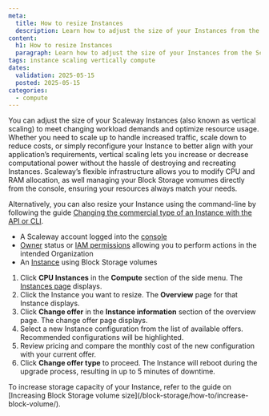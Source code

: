 ```yaml
---
meta:
  title: How to resize Instances
  description: Learn how to adjust the size of your Instances from the Scaleway console to handle varying workloads effectively.
content:
  h1: How to resize Instances
  paragraph: Learn how to adjust the size of your Instances from the Scaleway console to handle varying workloads effectively.
tags: instance scaling vertically compute
dates:
  validation: 2025-05-15
  posted: 2025-05-15
categories:
  - compute
---
```


You can adjust the size of your Scaleway Instances (also known as vertical scaling) to meet changing workload demands and optimize resource usage.
Whether you need to scale up to handle increased traffic, scale down to reduce costs, or simply reconfigure your Instance to better align with your application’s requirements, vertical scaling lets you increase or decrease computational power without the hassle of destroying and recreating Instances.
Scaleway’s flexible infrastructure allows you to modify CPU and RAM allocation, as well managing your Block Storage vomumes directly from the console, ensuring your resources always match your needs.

Alternatively, you can also resize your Instance using the command-line by following the guide [Changing the commercial type of an Instance with the API or CLI](/instances/api-cli/migrating-instances/).

<Macro id="requirements" />

- A Scaleway account logged into the [console](https://console.scaleway.com)
- [Owner](/iam/concepts/#owner) status or [IAM permissions](/iam/concepts/#permission) allowing you to perform actions in the intended Organization
- An [Instance](/instances/how-to/create-an-instance/) using Block Storage volumes

1. Click **CPU Instances** in the **Compute** section of the side menu. The [Instances page](https://console.scaleway.com/instance/servers) displays.
2. Click the Instance you want to resize. The **Overview** page for that Instance displays.
3. Click **Change offer** in the **Instance information** section of the overview page. The change offer page displays.
    <Lightbox src="scaleway-instance-change-offer.webp" alt="Instance information of the Scaleway console highlighting the change offer link" size="medium" />
4. Select a new Instance configuration from the list of available offers. Recommended configurations will be highlighted.
5. Review pricing and compare the monthly cost of the new configuration with your current offer.
6. Click **Change offer type** to proceed.
    <Message type="note">
      The Instance will reboot during the upgrade process, resulting in up to 5 minutes of downtime.
    </Message>

<Message type="tip">
  To increase storage capacity of your Instance, refer to the guide on [Increasing Block Storage volume size](/block-storage/how-to/increase-block-volume/).
</Message>
